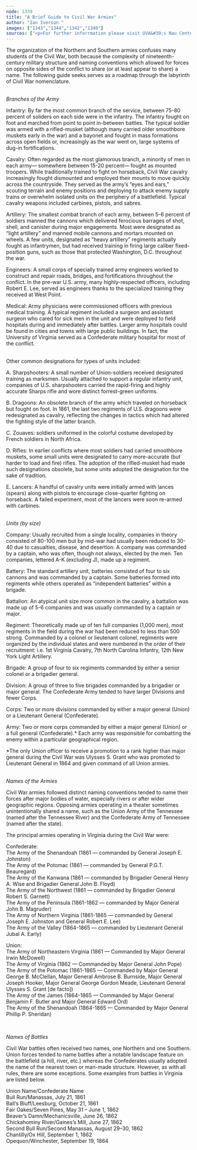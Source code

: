 ```yaml
---
node: 1339
title: "A Brief Guide to Civil War Armies"
author: "Ian Iverson "
images: ["1343","1344","1342","1340"]
sources: ["<p>For further inforrmation please visit UVA&#39;s Nau Center for Civil War History at http://naucenter.as.virginia.edu</p>\r\n<p>&nbsp;</p>\r\n","<p>For further inforrmation please visit UVA&#39;s Nau Center for Civil War History at http://naucenter.as.virginia.edu</p>\r\n<p>&nbsp;</p>\r\n","<p>For further inforrmation please visit UVA&#39;s Nau Center for Civil War History at http://naucenter.as.virginia.edu</p>\r\n<p>&nbsp;</p>\r\n","<p>For further inforrmation please visit UVA&#39;s Nau Center for Civil War History at http://naucenter.as.virginia.edu</p>\r\n<p>&nbsp;</p>\r\n"]
---
```

<p>The organization of the Northern and Southern armies confuses many students of the Civil War, both because the complexity of nineteenth-century military structure and naming conventions which allowed for forces on opposite sides of the conflict to share (or at least appear to share) a name. The following guide seeks serves as a roadmap through the labyrinth of Civil War nomenclature.</p>
<p><br />
	<em>Branches of the Army</em></p>
<p>Infantry: By far the most common branch of the service, between 75-80 percent of soliders on each side were in the infantry. The infantry fought on foot and marched from point to point in-between battles. The typical soldier was armed with a rifled-musket (although many carried older smoothbore muskets early in the war) and a bayonet and fought in mass formations across open fields or, increasingly as the war went on, large systems of dug-in fortifications.</p>
<p>Cavalry: Often regarded as the most glamorous branch, a minority of men in each army&mdash; somewhere between 15-20 percent&mdash; fought as mounted troopers. While traditionally trained to fight on horseback, Civil War cavalry increasingly fought dismounted and employed their mounts to move quickly across the countryside. They served as the army&rsquo;s &ldquo;eyes and ears,&rdquo; scouting terrain and enemy positions and deploying to attack enemy supply trains or overwhelm isolated units on the periphery of a battlefield. Typical cavalry weapons included carbines, pistols, and sabres.</p>
<p>Artillery: The smallest combat branch of each army, between 5-6 percent of soldiers manned the cannons which delivered ferocious barrages of shot, shell, and canister during major engagements. Most were designated as &ldquo;light artillery&rdquo; and manned mobile cannons and mortars mounted on wheels. A few units, designated as &ldquo;heavy artillery&rdquo; regiments actually fought as infantrymen, but had received training in firing large caliber fixed-position guns, such as those that protected Washington, D.C. throughout the war.</p>
<p>Engineers: A small corps of specially trained army engineers worked to construct and repair roads, bridges, and fortifications throughout the conflict. In the pre-war U.S. army, many highly-respected officers, including Robert E. Lee, served as engineers thanks to the specialized training they received at West Point.&nbsp;</p>
<p>Medical: Army physicians were commissioned officers with previous medical training. A typical regiment included a surgeon and assistant surgeon who cared for sick men in the unit and were deployed to field hospitals during and immediately after battles. Larger army hospitals could be found in cities and towns with large public buildings. In fact, the University of Virginia served as a Confederate military hospital for most of the conflict.</p>
<p><br />
	Other common designations for types of units included:</p>
<p>A. Sharpshooters: A small number of Union-soldiers received designated training as marksmen. Usually attached to support a regular infantry unit, companies of U.S. sharpshooters carried the rapid-firing and highly accurate Sharps rifle and wore distinct forrest-green uniforms.</p>
<p>B. Dragoons: An obsolete branch of the army which traveled on horseback but fought on foot. In 1861, the last two regiments of U.S. dragoons were redesignated as cavalry, reflecting the changes in tactics which had altered the fighting style of the latter branch.</p>
<p>C. Zouaves: soldiers uniformed in the colorful costume developed by French soldiers in North Africa.</p>
<p>D. Rifles: In earlier conflicts where most soldiers had carried smoothbore muskets, some small units were designated to carry more-accurate (but harder to load and fire) rifles. The adoption of the rifled-musket had made such designations obsolete, but some units adopted the designation for the sake of tradition.</p>
<p>E. Lancers: A handful of cavalry units were initially armed with lances (spears) along with pistols to encourage close-quarter fighting on horseback. A failed experiment, most of the lancers were soon re-armed with carbines.&nbsp;</p>
<p><br />
	<em>Units (by size)</em></p>
<p>Company: Usually recruited from a single locality, companies in theory consisted of 80-100 men but by mid-war had usually been reduced to 30-40 due to casualties, disease, and desertion. A company was commanded by a captain, who was often, though not always, elected by the men. Ten companies, lettered A-K (excluding J), made up a regiment.</p>
<p>Battery: The standard artillery unit, batteries consisted of four to six cannons and was commanded by a captain. Some batteries formed into regiments while others operated as &ldquo;independent batteries&rdquo; within a brigade.</p>
<p>Battalion: An atypical unit size more common in the cavalry, a battalion was made up of 5-6 companies and was usually commanded by a captain or major.</p>
<p>Regiment: Theoretically made up of ten full companies (1,000 men), most regiments in the field during the war had been reduced to less than 500 strong. Commanded by a colonel or lieutenant colonel, regiments were organized by the individual states and were numbered in the order of their recruitment: i.e. 1st Virginia Cavalry, 7th North Carolina Infantry, 12th New York Light Artillery.</p>
<p>Brigade: A group of four to six regiments commanded by either a senior colonel or a brigadier general.</p>
<p>Division: A group of three to five brigades commanded by a brigadier or major general. The Confederate Army tended to have larger Divisions and fewer Corps.</p>
<p>Corps: Two or more divisions commanded by either a major general (Union) or a Lieutenant General (Confederate).</p>
<p>Army: Two or more corps commanded by either a major general (Union) or a full general (Confederate).* Each army was responsible for combatting the enemy within a particular geographical region.&nbsp;</p>
<p>*The only Union officer to receive a promotion to a rank higher than major general during the Civil War was Ulysses S. Grant who was promoted to Lieutenant General in 1864 and given command of all Union armies.</p>
<p><br />
	<em>Names of the Armies</em></p>
<p>Civil War armies followed distinct naming conventions tended to name their forces after major bodies of water, especially rivers or after wider geographic regions. Opposing armies operating in a theater sometimes unintentionally shared a name, such as the Union Army of the Tennessee (named after the Tennessee River) and the Confederate Army of Tennessee (named after the state).</p>
<p>The principal armies operating in Virginia during the Civil War were:</p>
<p>Confederate:<br />
	The Army of the Shenandoah (1861 &mdash; commanded by General Joseph E. Johnston)<br />
	The Army of the Potomac (1861 &mdash; commanded by General P.G.T. Beauregard)<br />
	The Army of the Kanwana (1861 &mdash; commanded by Brigadier General Henry A. Wise and Brigadier General John B. Floyd)<br />
	The Army of the Northwest (1861 &mdash; commanded by Brigadier General Robert S. Garnett)<br />
	The Army of the Peninsula (1861-1862 &mdash; commanded by Major General John B. Magruder)<br />
	The Army of Northern Virginia (1861-1865 &mdash; commanded by General Joseph E. Johnston and General Robert E. Lee)<br />
	The Army of the Valley (1864-1865 &mdash; commanded by Lieutenant General Jubal A. Early)</p>
<p>Union:<br />
	The Army of Northeastern Virginia (1861 &mdash; Commanded by Major General Irwin McDowell)<br />
	The Army of Virginia (1862 &mdash; Commanded by Major General John Pope)<br />
	The Army of the Potomac (1861-1865 &mdash; Commanded by Major General George B. McClellan, Major General Ambrose B. Burnside, Major General Joseph Hooker, Major General George Gordon Meade, Lieutenant General Ulysses S. Grant [de facto])<br />
	The Army of the James (1864-1865 &mdash; Commanded by Major General Benjamin F. Butler and Major General Edward Ord)<br />
	The Army of the Shenandoah (1864-1865 &mdash; Commanded by Major General Phillip P. Sheridan)</p>
<p>&nbsp;</p>
<p><em>Names of Battles</em></p>
<p>Civil War battles often received two names, one Northern and one Southern. Union forces tended to name battles after a notable landscape feature on the battlefield (a hill, river, etc.) whereas the Confederates usually adopted the name of the nearest town or man-made structure. However, as with all rules, there are some exceptions. Some examples from battles in Virginia are listed below.</p>
<p>Union Name/Confederate Name<br />
	Bull Run/Manassas, July 21, 1861<br />
	Ball&rsquo;s Bluff/Leesburg, October 21, 1861<br />
	Fair Oakes/Seven Pines, May 31&nbsp;&ndash; June 1, 1862<br />
	Beaver&rsquo;s Damn/Mechanicsville, June 26, 1862<br />
	Chickahominy River/Gaines&rsquo;s Mill, June 27, 1862<br />
	Second Bull Run/Second Manassas, August 29&ndash;30, 1862<br />
	Chantilly/Ox Hill, September 1, 1862<br />
	Opequon/Winchester, September 19, 1864</p>
